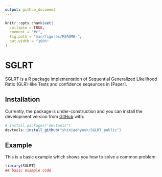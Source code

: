```yaml
---
output: github_document
---
```


<!-- README.md is generated from README.Rmd. Please edit that file -->

```r
knitr::opts_chunk$set(
  collapse = TRUE,
  comment = "#>",
  fig.path = "man/figures/README-",
  out.width = "100%"
)
```

# SGLRT

<!-- badges: start -->
<!-- badges: end -->

SGLRT is a R package implementation of Sequential Generalized Likelihood Ratio (GLR)-like Tests and confidence seqeunces in [Paper].


## Installation

Currently, the package is under-construction and you can install the development version from [GitHub](https://github.com/) with:

``` r
# install.packages("devtools")
devtools::install_github("shinjaehyeok/SGLRT_public")
```

<!---You can install the released version of SGLRT from [CRAN](https://CRAN.R-project.org) with:

``` r
install.packages("SGLRT")
```
-->

## Example

This is a basic example which shows you how to solve a common problem:

```r
library(SGLRT)
## basic example code
```

